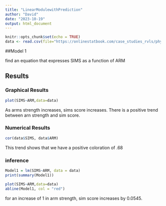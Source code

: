 ```yaml
---
title: "LinearModulewithPrediction"
author: "David"
date: "2023-10-19"
output: html_document
---
```


```r
knitr::opts_chunk$set(echo = TRUE)
data <- read.csv(file="https://onlinestatbook.com/case_studies_rvls/physical_strength/data.txt",sep="",header=TRUE)  
```



##Model 1

find an equation that expresses SIMS as a function of ARM

## Results

### Graphical Results

```r
plot(SIMS~ARM,data=data)
```

As arms strength increases, sims score increases.  There is a positive trend between arn strength and sim score.

### Numerical Results

```r
cor(data$SIMS, data$ARM)
```
This trend shows that we have a positive coloration of .68

### inference


```r
Model1 = lm(SIMS~ARM, data = data)
print(summary(Model1))
```



```r
plot(SIMS~ARM,data=data)
abline(Model1, col = "red")
```

for an increase of 1 in arm strength, sim score increases by 0.0545.

